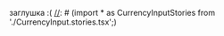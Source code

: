 заглушка :(
[//]: # (import \* as CurrencyInputStories from './CurrencyInput.stories.tsx';)

[//]: # "import { Meta, Primary, Controls, Canvas } from '@storybook/blocks';"
[//]: # "import {CurrencyInput} from '../CurrencyInput';"
[//]: # "import { Button, Group } from '@skbkontur/react-ui';"
[//]: #
[//]: # '<Meta of={CurrencyInputStories} />'
[//]: #
[//]: # '# CurrencyInput'
[//]: #
[//]: # '[Компонент в Контур.Гайдах](https)'
[//]: #
[//]: # '## Базовый пример'
[//]: # '<Primary />'
[//]: #
[//]: # '## Пропы'
[//]: # '<Controls />'
[//]: #
[//]: # '## Примеры использования'
[//]: #
[//]: # '```jsx harmony'
[//]: # 'const [value, setValue] = React.useState();'
[//]: #
[//]: # '<CurrencyInput value={value} fractionDigits={3} onValueChange={setValue} />'
[//]: # '```'
[//]: #
[//]: # '### Очистить значение в `CurrencyInput` можно с помощью `null` или `undefined`'
[//]: # '```jsx harmony'
[//]: # "import { Button, Group } from '@skbkontur/react-ui';"
[//]: #
[//]: # 'const [value, setValue] = React.useState();'
[//]: #
[//]: # '<Group>'
[//]: # '  <CurrencyInput value={value} onValueChange={setValue} />'
[//]: # '  <Button onClick={() => setValue(null)}>Null</Button>'
[//]: # '  <Button onClick={() => setValue(undefined)}>Undefined</Button>'
[//]: # '</Group>'
[//]: # '```'
[//]: #
[//]: # '### `fractionDigits={15}`'
[//]: #
[//]: # '```jsx harmony'
[//]: # 'const [value, setValue] = React.useState();'
[//]: #
[//]: # '<CurrencyInput value={value} fractionDigits={15} onValueChange={setValue} />'
[//]: # '```'
[//]: #
[//]: # '### ---'
[//]: #
[//]: # '### ### <a name="/CurrencyInput?id=why15" href="#/CurrencyInput?id=why15">Почему 15?</a>'
[//]: #
[//]: # '### Максимальное безопасное целочисленное значение - `9007199254740991` (16 цифр).'
[//]: # '### Убрав один разряд, мы получим "новое" максимальное безопасное значение - **`999999999999999` (15 цифр)**.'
[//]: #
[//]: # '### При этом десятичный резделитель может находиться в любом месте. Если целая часть равна `0`, то она не учитывается.'
[//]: #
[//]: # '### _Детали можно почитать здесь - <a href="https://developer.mozilla.org/ru/docs/Web/JavaScript/Reference/Global_Objects/Number/MAX_SAFE_INTEGER">MDN web docs</a>_'
